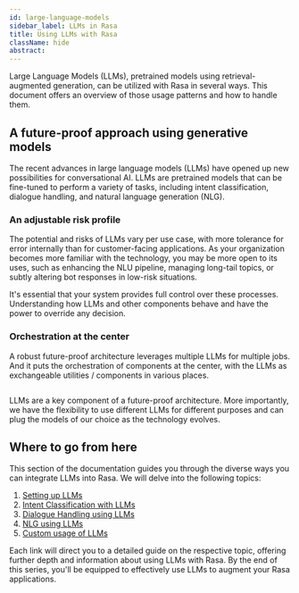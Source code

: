 ```yaml
---
id: large-language-models
sidebar_label: LLMs in Rasa
title: Using LLMs with Rasa
className: hide
abstract:
---
```



<RasaLabsLabel />

<RasaLabsBanner />

Large Language Models (LLMs), pretrained models using retrieval-augmented
generation, can be utilized with Rasa in several ways. This document offers an
overview of those usage patterns and how to handle them.

## A future-proof approach using generative models

The recent advances in large language models (LLMs) have opened up new
possibilities for conversational AI. LLMs are pretrained models that can be
fine-tuned to perform a variety of tasks, including intent classification,
dialogue handling, and natural language generation (NLG).

### An adjustable risk profile

The potential and risks of LLMs vary per use case, with more tolerance for error
internally than for customer-facing applications. As your organization becomes
more familiar with the technology, you may be more open to its uses, such as
enhancing the NLU pipeline, managing long-tail topics, or subtly altering bot
responses in low-risk situations.

It's essential that your system provides full
control over these processes. Understanding how LLMs and other components
behave and have the power to override any decision.

### Orchestration at the center

A robust future-proof architecture leverages multiple LLMs for multiple
jobs. And it puts the orchestration of components at the center, with the LLMs
as exchangeable utilities / components in various places.

<Image
  img={llmUsageArchitecture}
  caption="LLM Component usage in Rasa"
  alt=""
/>

LLMs are a key component of a future-proof architecture. More importantly,
we have the flexibility to use different LLMs for different purposes
and can plug the models of our choice as the technology evolves.

## Where to go from here

This section of the documentation guides you through the diverse ways you can
integrate LLMs into Rasa. We will delve into the following topics:

1. [Setting up LLMs](./llm-setup.mdx)
2. [Intent Classification with LLMs](./llm-intent.mdx)
3. [Dialogue Handling using LLMs](./llm-intentless.mdx)
4. [NLG using LLMs](./llm-nlg.mdx)
5. [Custom usage of LLMs](./llm-custom.mdx)

Each link will direct you to a detailed guide on the respective topic, offering
further depth and information about using LLMs with Rasa. By the end of this
series, you'll be equipped to effectively use LLMs to augment your Rasa
applications.
